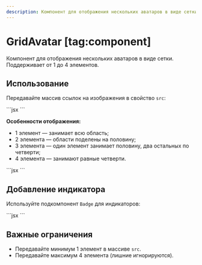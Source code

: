```yaml
---
description: Компонент для отображения нескольких аватаров в виде сетки. Поддерживает от 1 до 4 элементов.
---
```


<Overview group="data-display">

# GridAvatar [tag:component]

Компонент для отображения нескольких аватаров в виде сетки. Поддерживает от 1 до 4 элементов.

</Overview>

## Использование

Передавайте массив ссылок на изображения в свойство `src`:

<Playground>
  ```jsx
  <GridAvatar
    src={[
      'https://avatars.githubusercontent.com/u/61377022?s=50',
      'https://avatars.githubusercontent.com/u/5850354?s=50',
      'https://avatars.githubusercontent.com/u/7431217?s=50',
      'https://avatars.githubusercontent.com/u/14944123?s=50',
    ]}
  />
  ```
</Playground>

**Особенности отображения:**

- 1 элемент — занимает всю область;
- 2 элемента — области поделены на половину;
- 3 элемента — один элемент занимает половину, два остальных по четверти;
- 4 элемента — занимают равные четверти.

<Playground>
  ```jsx
  <GridAvatar src={['https://avatars.githubusercontent.com/u/61377022?s=50']} />
  <GridAvatar
    src={[
      'https://avatars.githubusercontent.com/u/61377022?s=50',
      'https://avatars.githubusercontent.com/u/5850354?s=50',
    ]}
  />
  <GridAvatar
    src={[
      'https://avatars.githubusercontent.com/u/61377022?s=50',
      'https://avatars.githubusercontent.com/u/7431217?s=50',
      'https://avatars.githubusercontent.com/u/5850354?s=50',
    ]}
  />
  <GridAvatar
    src={[
      'https://avatars.githubusercontent.com/u/61377022?s=50',
      'https://avatars.githubusercontent.com/u/5850354?s=50',
      'https://avatars.githubusercontent.com/u/7431217?s=50',
      'https://avatars.githubusercontent.com/u/14944123?s=50',
    ]}
  />
  ```
</Playground>

## Добавление индикатора

Используйте подкомпонент `Badge` для индикаторов:

<Playground>
  ```jsx
  <GridAvatar
    src={[
      'https://avatars.githubusercontent.com/u/5850354?s=50',
      'https://avatars.githubusercontent.com/u/14944123?s=50',
    ]}
  >
    <GridAvatar.Badge background="stroke">
      <Icon20GiftCircleFillRed />
    </GridAvatar.Badge>
  </GridAvatar>
  ```
</Playground>

## Важные ограничения

- Передавайте минимум 1 элемент в массиве `src`.
- Передавайте максимум 4 элемента (лишние игнорируются).
